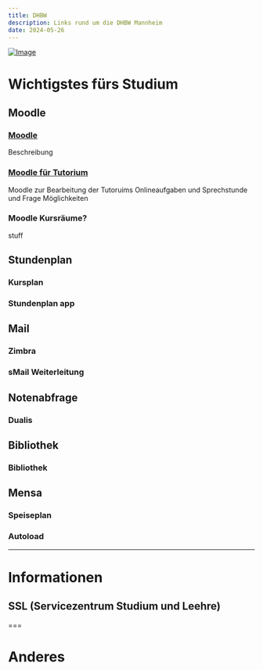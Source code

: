 ```yaml
---
title: DHBW
description: Links rund um die DHBW Mannheim 
date: 2024-05-26
---
```

[![Image](/DHBW-Logo.gif)](https://www.mannheim.dhbw.de)

# Wichtigstes fürs Studium

## Moodle

### [Moodle](https://moodle.dhbw-mannheim.de/login/index.php)
Beschreibung

### [Moodle für Tutorium](https://moodle.dhbw.de/login/index.php)
Moodle zur Bearbeitung der Tutoruims Onlineaufgaben und Sprechstunde und Frage Möglichkeiten

### Moodle Kursräume?
stuff

## Stundenplan

### Kursplan

### Stundenplan app

## Mail

### Zimbra

### sMail Weiterleitung

## Notenabfrage

### Dualis

## Bibliothek

### Bibliothek

## Mensa

### Speiseplan

### Autoload

---

# Informationen

## SSL (Servicezentrum Studium und Leehre)

===

# Anderes
